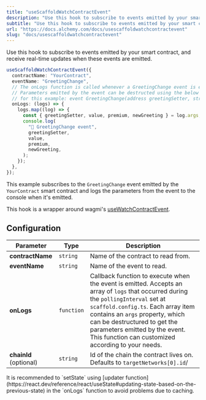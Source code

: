 ```yaml
---
title: "useScaffoldWatchContractEvent"
description: "Use this hook to subscribe to events emitted by your smart contract, and receive real-time updates when these events are emitted."
subtitle: "Use this hook to subscribe to events emitted by your smart contract, and receive real-time updates when these events are emitted."
url: "https://docs.alchemy.com/docs/usescaffoldwatchcontractevent"
slug: "docs/usescaffoldwatchcontractevent"
---
```


Use this hook to subscribe to events emitted by your smart contract, and receive real-time updates when these events are emitted.

```ts ts
useScaffoldWatchContractEvent({
  contractName: "YourContract",
  eventName: "GreetingChange",
  // The onLogs function is called whenever a GreetingChange event is emitted by the contract.
  // Parameters emitted by the event can be destructed using the below example
  // for this example: event GreetingChange(address greetingSetter, string newGreeting, bool premium, uint256 value);
  onLogs: (logs) => {
    logs.map((log) => {
      const { greetingSetter, value, premium, newGreeting } = log.args;
      console.log(
        "📡 GreetingChange event",
        greetingSetter,
        value,
        premium,
        newGreeting,
      );
    });
  },
});
```

This example subscribes to the `GreetingChange` event emitted by the `YourContract` smart contract and logs the parameters from the event to the console when it's emitted.

This hook is a wrapper around wagmi's [useWatchContractEvent](https://wagmi.sh/react/api/hooks/useWatchContractEvent).

## Configuration

| Parameter              | Type       | Description                                                                                                                                                                                                                                                                                                                         |
| ---------------------- | ---------- | ----------------------------------------------------------------------------------------------------------------------------------------------------------------------------------------------------------------------------------------------------------------------------------------------------------------------------------- |
| **contractName**       | `string`   | Name of the contract to read from.                                                                                                                                                                                                                                                                                                  |
| **eventName**          | `string`   | Name of the event to read.                                                                                                                                                                                                                                                                                                          |
| **onLogs**             | `function` | Callback function to execute when the event is emitted. Accepts an array of `logs` that occurred during the `pollingInterval` set at `scaffold.config.ts`. Each array item contains an `args` property, which can be destructured to get the parameters emitted by the event. This function can customized according to your needs. |
| **chainId** (optional) | `string`   | Id of the chain the contract lives on. Defaults to `targetNetworks[0].id`/                                                                                                                                                                                                                                                          |

<Info>
  It is recommended to `setState` using [updater
  function](https://react.dev/reference/react/useState#updating-state-based-on-the-previous-state)
  in the `onLogs` function to avoid problems due to caching.
</Info>
